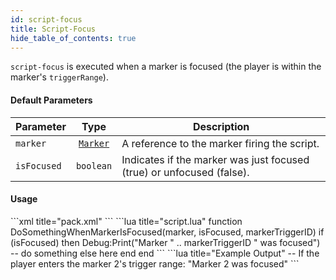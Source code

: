 ```yaml
---
id: script-focus
title: Script-Focus
hide_table_of_contents: true
---
```



`script-focus` is executed when a marker is focused (the player is within the marker's `triggerRange`).

#### Default Parameters 
| Parameter | Type | Description |
| :-------- | :--: | ----------- |
| `marker` | [`Marker`](/docs/lua-scripting/lua-lib/marker) | A reference to the marker firing the script. |  
| `isFocused` | `boolean` | Indicates if the marker was just focused (true) or unfocused (false). |

#### Usage
<Tabs>
    <TabItem value="xml" label="pack.xml">
        ```xml title="pack.xml"
        <marker ... script-focus="DoSomethingWhenMarkerIsFocused(1)">
        <marker ... script-focus="DoSomethingWhenMarkerIsFocused(2)">
        ```
    </TabItem>
    <TabItem value="lua" label="script.lua">
        ```lua title="script.lua"
        function DoSomethingWhenMarkerIsFocused(marker, isFocused, markerTriggerID)
            if (isFocused) then
                Debug:Print("Marker " .. markerTriggerID " was focused")
                -- do something else here
            end
        end
        ```
    </TabItem>
    <TabItem value="output" label="Output">
        ```lua title="Example Output"
        -- If the player enters the marker 2's trigger range:
        "Marker 2 was focused"
        ```
    </TabItem>
</Tabs>

